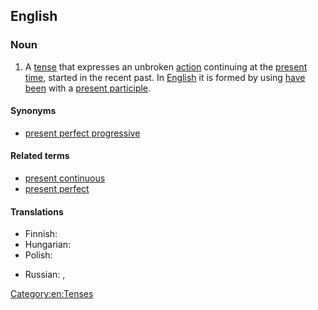 ==English==
{{wikipedia|present perfect progressive}}

===Noun===
{{en-noun|-}}
{{examples|sense=grammar|examples=I '''have been working''' in this bank all my professional life.}}

# {{lb|en|grammar}} A [[tense]] that expresses an unbroken [[action]] continuing at the [[present]] [[time]], started in the recent past. In [[English]] it is formed by using [[have]] [[been]] with a [[present participle]].

====Synonyms====
* [[present perfect progressive]]

====Related terms====
* [[present continuous]]
* [[present perfect]]

====Translations====
{{trans-top|tense that expresses an unbroken action continuing at the present time}}
* Finnish: {{t|fi|kestoperfekti}}
* Hungarian: {{t|hu|folyamatos befejezett jelen}}
* Polish: {{t|pl|czas teraźniejszy dokonany ciągły|m}}
{{trans-mid}}
* Russian: {{t|ru|настоя́щее соверше́нное непреры́вное вре́мя|n}}, {{t|ru|настоя́щее соверше́нное продо́лженное вре́мя|n}}
{{trans-bottom}}

[[Category:en:Tenses]]